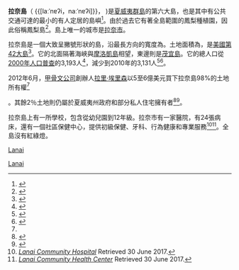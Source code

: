 {{Infobox island
| name             = 拉奈島(Lāna`i)
| nickname         = The Pineapple Isle
| image name       = LanaiLandsat.jpg
| image caption    = 拉奈島的衛星畫像
| locator map      = Map of Hawaii highlighting Lanai.svg
| locator caption  = Location in the [[Hawaii|state of Hawai{{okina}}i]].
| location         = {{coord|20|50|N|156|56|W|type:isle_scale:250000}}
| area km2         = 364
| highest mount    = Lānaʻihale
| elevation m      = 1,026
| population       = 3,131
| population as of = 2010
| density km2      = 8.6
| rank = 夏威夷第六大島嶼
| boxcolor = faca96
| hexadecimal = f7941d
| country admin divisions = {{Infobox region symbols|embedded=yes|island=yes
| flower = ''Kauna{{okina}}oa'' (''[[菟絲子屬|菟絲子屬]] sandwichiana'')
| color = {{okina}}Ālani (橙色)}}
| country=美國
}}

'''拉奈島'''（{{lang-haw|'''Lānaʻi'''}} {{[laːˈnɐʔi，naːˈnɐʔi]}}，{{lang-en|'''Lanai'''}} {{IPAc-en|l|ɑː|ˈ|n|aɪ|,_|l|ə|ˈ|n|ɑː|i}})是[[夏威夷群島|夏威夷群島]]的第六大島，也是其中有公共交通可達的最小的有人定居的島嶼<ref>{{cite news|url=https://www.latimes.com/business/la-fi-ellison-lanai-20120621,0,1109467.story |title=Oracle's Ellison to buy, invest in Hawaii's Lanai - latimes.com | archiveurl=https://web.archive.org/web/20120624003746/http://www.latimes.com/business/la-fi-ellison-lanai-20120621%2C0%2C1109467.story |archivedate=June 24, 2012 }}</ref>。由於過去它有著全島範圍的鳳梨種植園，因此俗稱鳳梨島<ref>{{Cite web |url=https://www.businessinsider.com/9-crazy-facts-about-lanai-2014-9/?IR=T |title=存档副本 |access-date=2020-04-28 |archive-date=2021-03-14 |archive-url=https://web.archive.org/web/20210314105911/https://www.businessinsider.com/9-crazy-facts-about-lanai-2014-9?IR=T |dead-url=no }}</ref>。島上唯一的城市是[[拉奈城_(夏威夷州)|拉奈市]]。

拉奈島是一個大致呈撇號形狀的島，沿最長方向的寬度為{{convert|29|km|mi}}。土地面積為{{convert|364|km2|sqmi}}，是[[美國島嶼面積列表|美國第42大島]]<ref name="SizeRef">{{cite web|url=http://www.hawaii.gov/dbedt/info/economic/databook/db2004/section05.pdf|title=Table 5.08 - Land Area of Islands: 2000|last=|first=|year=2004|publisher=State of Hawaii|accessdate=2007-07-23|archive-date=2012-02-29|archive-url=https://www.webcitation.org/65oFcgqlw?url=http://hawaii.gov/dbedt/info/economic/databook/db2004/section05.pdf|dead-url=yes}}</ref>。它的北面隔著海峽與[[摩洛凱島|摩洛凱島]]相望，東邊則是[[茂宜島|茂宜島]]。它的總人口從[[2000年美國人口普查|2000年人口普查]]的3,193人<ref>{{cite web |url=https://www.census.gov |title=U.S. Census website |publisher=[[United_States_Census_Bureau|United States Census Bureau]] |date=2010-10-05 |accessdate=2013-06-17 |archive-date=2020-08-20 |archive-url=https://web.archive.org/web/20200820053605/https://www.census.gov/ |dead-url=no }}</ref>，減少到2010年的3,131人<ref>{{cite web|url=http://hawaii.gov/dbedt/info/census/Census_2010/demographic/demo_profile_cdp_NI/Lanaicity.pdf|title=Lanai city|publisher=State of Hawaii|accessdate=November 17, 2011|archive-date=2011-07-28|archive-url=https://web.archive.org/web/20110728020439/http://hawaii.gov/dbedt/info/census/Census_2010/demographic/demo_profile_cdp_NI/Lanaicity.pdf|dead-url=no}}</ref><ref>{{Cite web|url=http://files.hawaii.gov/dbedt/census/Census_2010/demographic/demo_profile_cdp_NI/Manele.pdf|title=Manele CDP|last=|first=|date=2010|website=Hawaii Government|archive-url=https://web.archive.org/web/20170215012821/http://files.hawaii.gov/dbedt/census/Census_2010/demographic/demo_profile_cdp_NI/Manele.pdf|archive-date=February 15, 2017|access-date=March 26, 2020}}</ref>。

2012年6月，[[甲骨文公司|甲骨文公司]]創辦人[[拉里·埃里森|拉里·埃里森]]以5至6億美元買下拉奈島98%的土地所有權<ref name="NYTM 2014/09/28">{{cite web|url=https://www.nytimes.com/2014/09/28/magazine/larry-ellison-island-hawaii.html|title=Larry Ellison Bought an Island in Hawaii. Now What?|work=The New York Times Magazine|last1=Mooallem|first1=Jon|date=September 23, 2014|access-date=1 December 2017|via=www.nytimes.com|quote=At a public meeting on Lanai last year, an Ellison representative explained that his boss wasn’t drawn to the island by the potential for profits but by the potential for a great accomplishment — the satisfaction one day of having made the place work. For Ellison, it seemed, Lanai was less like an investment than like a classic car, up on blocks in the middle of the Pacific, that he had become obsessed with restoring. He wants to transform it into a premier tourist destination and what he has called “the first economically viable, 100 percent green community”: an innovative, self-sufficient dreamscape of renewable energy, electric cars and sustainable agriculture.|archive-date=2021-03-19|archive-url=https://web.archive.org/web/20210319221718/https://www.nytimes.com/2014/09/28/magazine/larry-ellison-island-hawaii.html|dead-url=no}}</ref>。其餘2％土地則仍屬於夏威夷州政府和部分私人住宅擁有者<ref>{{cite news|url=https://www.nytimes.com/2012/08/23/us/lanai-a-hawaiian-island-faces-uncertain-future-with-new-owner.html|title=On Lanai, Tiny Hawaiian Island, a New Owner|newspaper=[[The_New_York_Times|The New York Times]]|first=ADAM|last=NAGOURNEY|date=August 22, 2012|access-date=1 December 2017|via=www.nytimes.com|archive-date=2020-11-12|archive-url=https://web.archive.org/web/20201112020054/http://www.nytimes.com/2012/08/23/us/lanai-a-hawaiian-island-faces-uncertain-future-with-new-owner.html|dead-url=no}}</ref><ref name=":0">{{Cite web|url=https://www.forbes.com/sites/angelauyeung/2020/04/01/exclusive-larry-ellison-reveals-his-big-data-battle-plan-to-fight-coronavirus-in-partnership-with-trump-white-house/|title=Exclusive: Larry Ellison Reveals His Big Data Battle Plan To Fight Coronavirus In Partnership With Trump White House|last=Au-Yeung|first=Angel|date=|website=Forbes|language=en|access-date=2020-04-01|ref=Forbes|archive-date=2021-03-14|archive-url=https://web.archive.org/web/20210314104833/https://www.forbes.com/sites/angelauyeung/2020/04/01/exclusive-larry-ellison-reveals-his-big-data-battle-plan-to-fight-coronavirus-in-partnership-with-trump-white-house/|dead-url=no}}</ref>。

拉奈島上有一所學校，包含從幼兒園到12年級。拉奈市有一家醫院，有24張病床，還有一個社區保健中心，提供初級保健、牙科、行為健康和專業服務<ref>[http://www.mauimemorialmedical.org/our-family/lanai-hospital/default.aspx ''Lanai Community Hospital''] {{Wayback|url=http://www.mauimemorialmedical.org/our-family/lanai-hospital/default.aspx |date=20170607094028 }} Retrieved 30 June 2017.</ref><ref>[http://www.lanaicommunityhealthcenter.org/ ''Lanai Community Health Center''] {{Wayback|url=http://www.lanaicommunityhealthcenter.org/ |date=20180816065308 }} Retrieved 30 June 2017.</ref>。全島沒有紅綠燈。

{{Hawaiian volcanism}}
{{Hawaii}}

{{Authority control}}
[[category:夏威夷州島嶼|Lanai]]
[[Category:火山島|Lanai]]